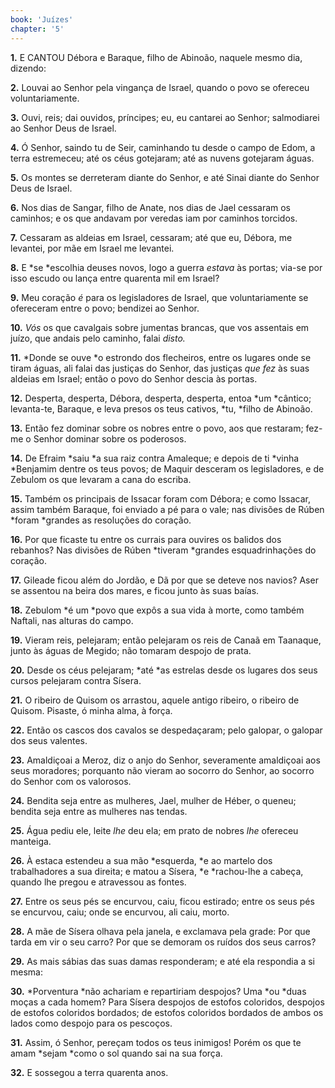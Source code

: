 ```yaml
---
book: 'Juízes'
chapter: '5'
---
```


**1.** E CANTOU Débora e Baraque, filho de Abinoão, naquele mesmo dia, dizendo:

**2.** Louvai ao Senhor pela vingança de Israel, quando o povo se ofereceu voluntariamente.

**3.** Ouvi, reis; dai ouvidos, príncipes; eu, eu cantarei ao Senhor; salmodiarei ao Senhor Deus de Israel.

**4.** Ó Senhor, saindo tu de Seir, caminhando tu desde o campo de Edom, a terra estremeceu; até os céus gotejaram; até as nuvens gotejaram águas.

**5.** Os montes se derreteram diante do Senhor, e até Sinai diante do Senhor Deus de Israel.

**6.** Nos dias de Sangar, filho de Anate, nos dias de Jael cessaram os caminhos; e os que andavam por veredas iam por caminhos torcidos.

**7.** Cessaram as aldeias em Israel, cessaram; até que eu, Débora, me levantei, por mãe em Israel me levantei.

**8.** E *se *escolhia deuses novos, logo a guerra *estava* às portas; via-se por isso escudo ou lança entre quarenta mil em Israel?

**9.** Meu coração *é* para os legisladores de Israel, que voluntariamente se ofereceram entre o povo; bendizei ao Senhor.

**10.** *Vós* os que cavalgais sobre jumentas brancas, que vos assentais em juízo, que andais pelo caminho, falai *disto.*

**11.** *Donde se ouve *o estrondo dos flecheiros, entre os lugares onde se tiram águas, ali falai das justiças do Senhor, das justiças *que fez* às suas aldeias em Israel; então o povo do Senhor descia às portas.

**12.** Desperta, desperta, Débora, desperta, desperta, entoa *um *cântico; levanta-te, Baraque, e leva presos os teus cativos, *tu, *filho de Abinoão.

**13.** Então fez dominar sobre os nobres entre o povo, aos que restaram; fez-me o Senhor dominar sobre os poderosos.

**14.** De Efraim *saiu *a sua raiz contra Amaleque; e depois de ti *vinha *Benjamim dentre os teus povos; de Maquir desceram os legisladores, e de Zebulom os que levaram a cana do escriba.

**15.** Também os principais de Issacar foram com Débora; e como Issacar, assim também Baraque, foi enviado a pé para o vale; nas divisões de Rúben *foram *grandes as resoluções do coração.

**16.** Por que ficaste tu entre os currais para ouvires os balidos dos rebanhos? Nas divisões de Rúben *tiveram *grandes esquadrinhações do coração.

**17.** Gileade ficou além do Jordão, e Dã por que se deteve nos navios? Aser se assentou na beira dos mares, e ficou junto às suas baías.

**18.** Zebulom *é um *povo que expôs a sua vida à morte, como também Naftali, nas alturas do campo.

**19.** Vieram reis, pelejaram; então pelejaram os reis de Canaã em Taanaque, junto às águas de Megido; não tomaram despojo de prata.

**20.** Desde os céus pelejaram; *até *as estrelas desde os lugares dos seus cursos pelejaram contra Sísera.

**21.** O ribeiro de Quisom os arrastou, aquele antigo ribeiro, o ribeiro de Quisom. Pisaste, ó minha alma, à força.

**22.** Então os cascos dos cavalos se despedaçaram; pelo galopar, o galopar dos seus valentes.

**23.** Amaldiçoai a Meroz, diz o anjo do Senhor, severamente amaldiçoai aos seus moradores; porquanto não vieram ao socorro do Senhor, ao socorro do Senhor com os valorosos.

**24.** Bendita seja entre as mulheres, Jael, mulher de Héber, o queneu; bendita seja entre as mulheres nas tendas.

**25.** Água pediu ele, leite *lhe* deu ela; em prato de nobres *lhe* ofereceu manteiga.

**26.** À estaca estendeu a sua mão *esquerda, *e ao martelo dos trabalhadores a sua direita; e matou a Sísera, *e *rachou-lhe a cabeça, quando lhe pregou e atravessou as fontes.

**27.** Entre os seus pés se encurvou, caiu, ficou estirado; entre os seus pés se encurvou, caiu; onde se encurvou, ali caiu, morto.

**28.** A mãe de Sísera olhava pela janela, e exclamava pela grade: Por que tarda em vir o seu carro? Por que se demoram os ruídos dos seus carros?

**29.** As mais sábias das suas damas responderam; e até ela respondia a si mesma:

**30.** *Porventura *não achariam e repartiriam despojos? Uma *ou *duas moças a cada homem? Para Sísera despojos de estofos coloridos, despojos de estofos coloridos bordados; de estofos coloridos bordados de ambos os lados como despojo para os pescoços.

**31.** Assim, ó Senhor, pereçam todos os teus inimigos! Porém os que te amam *sejam *como o sol quando sai na sua força.

**32.** E sossegou a terra quarenta anos.